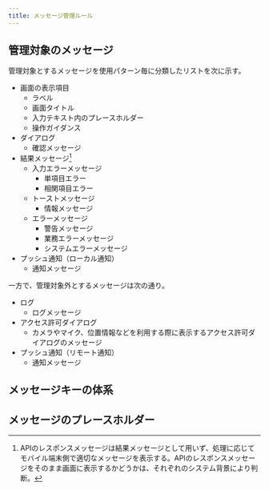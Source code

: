 ```yaml
---
title: メッセージ管理ルール
---
```


## 管理対象のメッセージ

管理対象とするメッセージを使用パターン毎に分類したリストを次に示す。

- 画面の表示項目
  - ラベル
  - 画面タイトル
  - 入力テキスト内のプレースホルダー
  - 操作ガイダンス
- ダイアログ
  - 確認メッセージ
- 結果メッセージ[^1]
  - 入力エラーメッセージ
    - 単項目エラー
    - 相関項目エラー
  - トーストメッセージ
    - 情報メッセージ
  - エラーメッセージ
    - 警告メッセージ
    - 業務エラーメッセージ
    - システムエラーメッセージ
- プッシュ通知（ローカル通知）
  - 通知メッセージ

[^1]: APIのレスポンスメッセージは結果メッセージとして用いず、処理に応じてモバイル端末側で適切なメッセージを表示する。APIのレスポンスメッセージをそのまま画面に表示するかどうかは、それぞれのシステム背景により判断。

一方で、管理対象外とするメッセージは次の通り。

- ログ
  - ログメッセージ
- アクセス許可ダイアログ
  - カメラやマイク、位置情報などを利用する際に表示するアクセス許可ダイアログのメッセージ
- プッシュ通知（リモート通知）
  - 通知メッセージ

## メッセージキーの体系

## メッセージのプレースホルダー